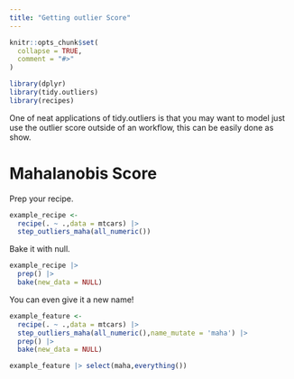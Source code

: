 ```yaml
---
title: "Getting outlier Score"
---
```


```r
knitr::opts_chunk$set(
  collapse = TRUE,
  comment = "#>"
)
```

```r
library(dplyr)
library(tidy.outliers)
library(recipes)
```

One of neat applications of tidy.outliers is that you may want to model just use the outlier score outside of an workflow, this can be easily done as show.


# Mahalanobis Score

Prep your recipe.

```r
example_recipe <- 
  recipe(. ~ .,data = mtcars) |>
  step_outliers_maha(all_numeric())
```


Bake it with null. 

```r
example_recipe |>
  prep() |> 
  bake(new_data = NULL)
```
You can even give it a new name!


```r
example_feature <- 
  recipe(. ~ .,data = mtcars) |>
  step_outliers_maha(all_numeric(),name_mutate = 'maha') |> 
  prep() |> 
  bake(new_data = NULL)

example_feature |> select(maha,everything())
```
